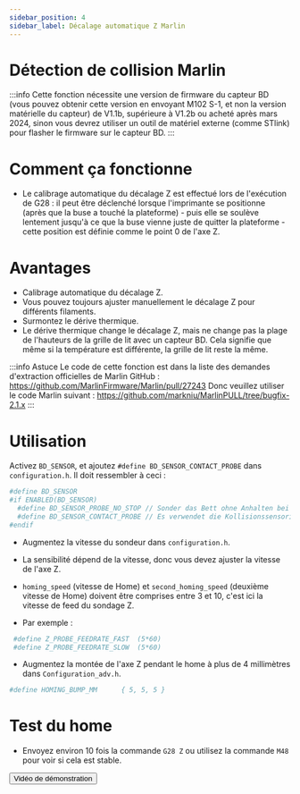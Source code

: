 ```yaml
---
sidebar_position: 4
sidebar_label: Décalage automatique Z Marlin
---
```


# Détection de collision Marlin

:::info
Cette fonction nécessite une version de firmware du capteur BD (vous pouvez obtenir cette version en envoyant M102 S-1, et non la version matérielle du capteur)
de V1.1b, supérieure à V1.2b ou acheté après mars 2024, sinon vous devrez utiliser un outil de matériel externe (comme STlink) pour flasher le firmware sur le capteur BD.
:::

# Comment ça fonctionne

* Le calibrage automatique du décalage Z est effectué lors de l'exécution de G28 : il peut être déclenché lorsque l'imprimante se positionne (après que la buse a touché la plateforme) - puis elle se soulève lentement jusqu'à ce que la buse vienne juste de quitter la plateforme - cette position est définie comme le point 0 de l'axe Z.

# Avantages

* Calibrage automatique du décalage Z.
* Vous pouvez toujours ajuster manuellement le décalage Z pour différents filaments.
* Surmontez le dérive thermique.
* Le dérive thermique change le décalage Z, mais ne change pas la plage de l'hauteurs de la grille de lit avec un capteur BD. Cela signifie que même si la température est différente, la grille de lit reste la même.

:::info Astuce
Le code de cette fonction est dans la liste des demandes d'extraction officielles de Marlin GitHub : https://github.com/MarlinFirmware/Marlin/pull/27243
Donc veuillez utiliser le code Marlin suivant : https://github.com/markniu/MarlinPULL/tree/bugfix-2.1.x
:::

# Utilisation

Activez `BD_SENSOR`, et ajoutez `#define BD_SENSOR_CONTACT_PROBE` dans `configuration.h`.
Il doit ressembler à ceci :

``` bash
#define BD_SENSOR
#if ENABLED(BD_SENSOR)
  #define BD_SENSOR_PROBE_NO_STOP // Sonder das Bett ohne Anhalten bei jedem Sonde-Punkt
  #define BD_SENSOR_CONTACT_PROBE // Es verwendet die Kollisionssensorik der Düse zum Sonderen während des Homing
#endif
```
* Augmentez la vitesse du sondeur dans `configuration.h`.

* La sensibilité dépend de la vitesse, donc vous devez ajuster la vitesse de l'axe Z.
* `homing_speed` (vitesse de Home) et `second_homing_speed` (deuxième vitesse de Home) doivent être comprises entre 3 et 10, c'est ici la vitesse de feed du sondage Z.
* Par exemple :
``` bash
 #define Z_PROBE_FEEDRATE_FAST  (5*60)
 #define Z_PROBE_FEEDRATE_SLOW  (5*60)
```
* Augmentez la montée de l'axe Z pendant le home à plus de 4 millimètres dans `Configuration_adv.h`.
``` bash
#define HOMING_BUMP_MM      { 5, 5, 5 } 
```
# Test du home
* Envoyez environ 10 fois la commande `G28 Z` ou utilisez la commande `M48` pour voir si cela est stable.

<Button variant="contained" disableElevation href="https://www.youtube.com/watch?v=DzmGyJNS9bY">Vidéo de démonstration</Button>
